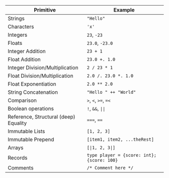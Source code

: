 
Primitive                             | Example
--------------------------------------|--------------------------------
Strings                               |  `"Hello"`
Characters                            |  `'x'`
Integers                              |  `23`, `-23`
Floats                                |  `23.0`, `-23.0`
Integer Addition                      |  `23 + 1`
Float Addition                        |  `23.0 +. 1.0`
Integer Division/Multiplication       |  `2 / 23 * 1`
Float Division/Multiplication         |  `2.0 /. 23.0 *. 1.0`
Float Exponentiation                  |  `2.0 ** 2.0`
String Concatenation                  |  `"Hello " ++ "World"`
Comparison                            |  `>`, `<`, `>=`, `=<`
Boolean operations                    |  `!`, `&&`, <code>&#124;&#124;</code>
Reference, Structural (deep) Equality |  `===`, `==`
Immutable Lists                       |  `[1, 2, 3]`
Immutable Prepend                     |  `[item1, item2, ...theRest]`
Arrays                                |  <code>[&#124;1, 2, 3&#124;]</code>
Records                               |  `type player = {score: int}; {score: 100}`
Comments                              |  `/* Comment here */`
